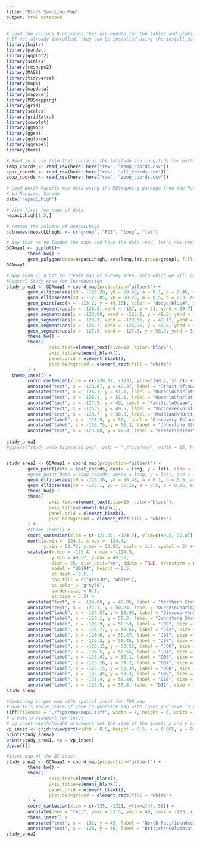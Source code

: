 ```yaml
---
title: "DI-JS Sampling Map"
output: html_notebook
---
```



```r
# Load the various R packages that are needed for the tables and plots. 
# If not already installed, they can be installed using the install.packages() command. 
library(knitr)
library(pander)
library(ggplot2)
library(scales)
library(reshape2)
library(MASS)
library(tidyverse)
library(maps)
library(mapdata)
library(mapproj)
library(PBSmapping)
library(grid)
library(scales)
library(gridExtra)
library(cowplot)
library(ggmap)
library(ggsn)
library(ggforce)
library(ggrepel)
library(here)
```

```r
# Read in a csv file that contains the latitude and longitude for each of the stations/sets
temp_coords <- read_csv(here::here("raw", "temp_coords.csv"))
spat_coords <- read_csv(here::here("raw", "all_coords.csv"))
zoop_coords <- read_csv(here::here("raw", "zoop_coords.csv"))

# Load North Pacific map data using the PBSmapping package from the Pacific Biological Station
# in Nanaimo, Canada
data('nepacLLhigh') 

# View first few rows of data
nepacLLhigh[1:5,]

# rename the columns of nepacLLhigh
colnames(nepacLLhigh) <- c("group", "POS", "long", "lat")
```

```r
# Now that we've loaded the maps and have the data read, let's now create a base map of entire region
GOAmap1 <- ggplot()+
        theme_bw() +
        geom_polygon(data=nepacLLhigh, aes(long,lat,group=group), fill='grey90', size = 0.1, color="black")
GOAmap1 
```
```r
# Now zoom in a bit to create map of survey area, onto which we will plot the site locations
#General Study Area for Introduction
study_area1 <- GOAmap1 + coord_map(projection="gilbert") +
        geom_ellipse(aes(x0 = -126.28, y0 = 50.48, a = 0.1, b = 0.45, angle = pi/2.25), size = 0.8, color = "grey30") +
        geom_ellipse(aes(x0 = -125.05, y0 = 50.25, a = 0.5, b = 0.3, angle = pi/1.15), size = 0.8, color = "grey30") +
        geom_point(aes(x = -123.2, y = 49.15), color = "dodgerblue4", size = 8, alpha = 0.6) +
        geom_segment(aes(x = -126.3, xend = -127, y = 51, yend = 50.7), size = 0.3, color = "dodgerblue3") +
        geom_segment(aes(x = -123.08, xend = -123.2, y = 49.6, yend = 49.15), size = 0.3, color = "dodgerblue3") +
        geom_segment(aes(x = -123.3, xend = -123.56, y = 49.17, yend = 49.3), size = 1, color = "dodgerblue3", arrow = arrow(type = "open", length = unit(0.2, "cm"))) +
        geom_segment(aes(x = -124.7, xend = -124.95, y = 49.8, yend = 49.95), size = 1, color = "dodgerblue3", arrow = arrow(type = "open", length = unit(0.2, "cm"))) +
        geom_segment(aes(x = -127.5, xend = -127.7, y = 50.9, yend = 51), size = 1, color = "dodgerblue3", arrow = arrow(type = "open", length = unit(0.2, "cm"))) +
        theme_bw() +
        theme(
                axis.text=element_text(size=10, color="black"),
                axis.title=element_blank(),
                panel.grid = element_blank(),
                plot.background = element_rect(fill = "white")
        ) +
  theme_inset() +
        coord_cartesian(xlim = c(-128.27, -123), ylim=c(48.4, 51.2)) +
        annotate("text", x = -123.87, y = 49.37, label = "Strait of\nGeorgia", color = "dodgerblue4", size = 2.9, lineheight = 0.8, fontface = "italic") +
        annotate("text", x = -126.1, y = 51.1, label = "Queen\nCharlotte\nStrait", color = "dodgerblue4", size = 2.9, lineheight = 0.8, fontface = "italic") +
        annotate("text", x = -128.1, y = 51.1, label = "Queen\nCharlotte\nSound", color = "dodgerblue4", size = 2.9, lineheight = 0.8, fontface = "italic") +
        annotate("text", x = -127.5, y = 49, label = "Pacific\nOcean", color = "dodgerblue4", size = 3.5, lineheight = 0.8, fontface = "italic") +
        annotate("text", x = -125.5, y = 49.5, label = "Vancouver\nIsland", color = "grey30", size = 3.5, lineheight = 0.9) +
        annotate("text", x = -123.7, y = 50.8, label = "Mainland\nBritish Columbia", color = "grey30", size = 3.5, lineheight = 0.9) +
        annotate("label", x = -125.9, y = 50, label = "Discovery Islands", color = "grey30", size = 3) +
        annotate("label", x = -126.75, y = 50.3, label = "Johnstone Strait", color = "grey30", size = 3) +
        annotate("text", x = -123.08, y = 49.8, label = "Fraser\nRiver\nOutflow", color = "dodgerblue4", size = 2.9, lineheight = 0.8)
        
study_area1
#ggsave("study_area_bigscale2.png", path = "./figs/map", width = 16, height = 12, units = "cm", dpi = 300, type = "cairo")


study_area2 <- GOAmap1 + coord_map(projection="gilbert") +
        geom_point(data = spat_coords, aes(x = long, y = lat), size = 1.5) +
        #geom_point(data = zoop_coords, aes(x = long, y = lat), pch = 10, size = 3, col = "dodgerblue4") +
        geom_ellipse(aes(x0 = -126.36, y0 = 50.48, a = 0.1, b = 0.5, angle = pi/2.25), size = 0.8, color = "grey30") +
        geom_ellipse(aes(x0 = -125.1, y0 = 50.28, a = 0.5, b = 0.25, angle = -0.1), size = 0.8, color = "grey30") +
        theme_bw() +
        theme(
                axis.text=element_text(size=10, color="black"),
                axis.title=element_blank(),
                panel.grid = element_blank(),
                plot.background = element_rect(fill = "white")
        ) +
        #theme_inset() +
        coord_cartesian(xlim = c(-127.35, -124.5), ylim=c(49.5, 50.8)) +
        north(x.min = -124.6, x.max = -124.4, 
              y.min = 50.73, y.max = 50.83, scale = 1.5, symbol = 3) + 
        scalebar(x.min = -125.4, x.max = -124.5, 
                 y.min = 49.52, y.max = 49.57, 
                 dist = 25, dist_unit="km", dd2km = TRUE, transform = FALSE,
                 model = "WGS84", height = 0.5, 
                 st.dist = 0.5,
                 box.fill = c("grey30", "white"),
                 st.color = "grey30",
                 border.size = 0.5,
                 st.size = 3.5) +
        annotate("text", x = -124.88, y = 49.85, label = "Northern Strait\nof Georgia", color = "dodgerblue4", size = 3, fontface = "italic") +
        annotate("text", x = -127.1, y = 50.74, label = "Queen\nCharlotte\nStrait", color = "dodgerblue4", size = 3, fontface = "italic") +
        annotate("label", x = -124.57, y = 50.05, label = "Discovery\nIslands", color = "grey30", size = 4) +
        annotate("label", x = -126.1, y = 50.3, label = "Johnstone Strait", color = "grey30", size = 4) +
        annotate("label", x = -126.9, y = 50.53, label = "J09", size = 3) +
        annotate("label", x = -126.77, y = 50.66, label = "J02", size = 3) +
        annotate("label", x = -126.6, y = 50.47, label = "J08", size = 3) +
        annotate("label", x = -126.3, y = 50.45, label = "J07", size = 3) +
        annotate("label", x = -126.15, y = 50.52, label = "J06", size = 3) +
        annotate("label", x = -126.5, y = 50.55, label = "J04", size = 3) +
        annotate("label", x = -125.41, y = 50.1, label = "D06", size = 3) +
        annotate("label", x = -125.26, y = 50.2, label = "D07", size = 3) +
        annotate("label", x = -125.15, y = 50.35, label = "D08", size = 3) +
        annotate("label", x = -125.45, y = 50.3, label = "D09", size = 3) +
        annotate("label", x = -125.4, y = 50.49, label = "D10", size = 3) +
        annotate("label", x = -125.5, y = 50.4, label = "D11", size = 3)
study_area2

#Combining larger map with spatial inset for TGH map
# Run this whole piece of code to generate map with inset and save in your file folder
tiff(filename = "./figs/map/map1.tiff", width = 7, height = 6, units = "in", res = 300, type = "cairo") #'cairo' smooths the pixelated edges of curved lines in your figures
# create a viewport for inset
# vp_inset width/height arguments set the size of the inset; x and y arguments set the position (from 0 to 1) of the left, top corner of the inset along each axis (i.e. not map coordinates as you have in your annotation custom). You can adjust these as you see fit.
vp_inset <- grid::viewport(width = 0.5, height = 0.5, x = 0.065, y = 0.055, just = c("left", "bottom"))
print(study_area2)
print(study_area1, vp = vp_inset)
dev.off()

```

```r
#inset map of the BC coast
study_area2 <- GOAmap1 + coord_map(projection="gilbert") +
        theme_bw() +
        theme(
                axis.text=element_blank(),
                axis.title=element_blank(),
                panel.grid = element_blank(),
                plot.background = element_rect(fill = "white")
        ) +
        coord_cartesian(xlim = c(-135, -122), ylim=c(47, 58)) +
        annotate(geom = "rect", ymax = 51.5, ymin = 49, xmax = -123, xmin = -128.5, colour = "red", fill = NA, size = 1) +
        theme_inset() +
        annotate("text", x = -132, y = 49, label = "North Pacific\nOcean", color = "dodgerblue4", size = 3.5, fontface = "italic") +
        annotate("text", x = -126, y = 56, label = "British\nColumbia", color = "grey30", size = 4)
study_area2
```

